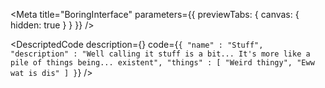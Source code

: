 
<Meta title="BoringInterface" parameters={{ previewTabs: { canvas: { hidden: true } } }} />

<DescriptedCode
  description={<BoringInterfaceDesc />}
  code={`{
"name" : "Stuff",
"description" : "Well calling it stuff is a bit... It's more like a pile of things being... existent",
"things" : [ "Weird thingy", "Eww wat is dis" ]
}`}
/>

<ChildInterfaceIndex />
